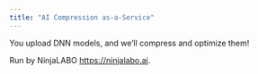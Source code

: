 ```yaml
---
title: "AI Compression as-a-Service"
---
```


You upload DNN models, and we'll compress and optimize them!

Run by NinjaLABO <https://ninjalabo.ai>.
